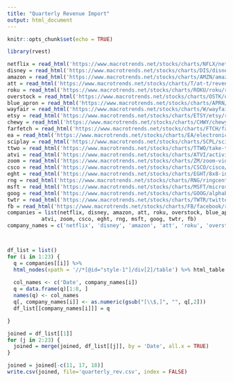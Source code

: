 ---
title: "Quarterly Revenue Import"
output: html_document
---

```{r, include=FALSE}
knitr::opts_chunk$set(echo = TRUE)
```

```{r}
library(rvest)

netflix = read_html('https://www.macrotrends.net/stocks/charts/NFLX/netflix/revenue')
disney = read_html('https://www.macrotrends.net/stocks/charts/DIS/disney/revenue')
amazon = read_html('https://www.macrotrends.net/stocks/charts/AMZN/amazon/revenue')
att = read_html('https://www.macrotrends.net/stocks/charts/T/at-t/revenue')
roku = read_html('https://www.macrotrends.net/stocks/charts/ROKU/roku/revenue')
overstock = read_html('https://www.macrotrends.net/stocks/charts/OSTK/overstock/revenue')
blue_apron = read_html('https://www.macrotrends.net/stocks/charts/APRN/blue-apron-holdings/revenue')
wayfair = read_html('https://www.macrotrends.net/stocks/charts/W/wayfair/revenue')
etsy = read_html('https://www.macrotrends.net/stocks/charts/ETSY/etsy/revenue')
chewy = read_html('https://www.macrotrends.net/stocks/charts/CHWY/chewy/revenue')
farfetch = read_html('https://www.macrotrends.net/stocks/charts/FTCH/farfetch/revenue')
ea = read_html('https://www.macrotrends.net/stocks/charts/EA/electronic-arts/revenue')
sciplay = read_html('https://www.macrotrends.net/stocks/charts/SCPL/sciplay/revenue')
ttwo = read_html('https://www.macrotrends.net/stocks/charts/TTWO/take-two-interactive-software/revenue')
atvi = read_html('https://www.macrotrends.net/stocks/charts/ATVI/activision-blizzard/revenue')
zoom = read_html('https://www.macrotrends.net/stocks/charts/ZM/zoom-video-communications/revenue')
csco = read_html('https://www.macrotrends.net/stocks/charts/CSCO/cisco/revenue')
eght = read_html('https://www.macrotrends.net/stocks/charts/EGHT/8x8-inc/revenue')
rng = read_html('https://www.macrotrends.net/stocks/charts/RNG/ringcentral/revenue')
msft = read_html('https://www.macrotrends.net/stocks/charts/MSFT/microsoft/revenue')
goog = read_html('https://www.macrotrends.net/stocks/charts/GOOG/alphabet/revenue')
twtr = read_html('https://www.macrotrends.net/stocks/charts/TWTR/twitter/revenue')
fb = read_html('https://www.macrotrends.net/stocks/charts/FB/facebook/revenue')
companies = list(netflix, disney, amazon, att, roku, overstock, blue_apron, wayfair, etsy, chewy, farfetch, ea, sciplay, ttwo, 
           atvi, zoom, csco, eght, rng, msft, goog, twtr, fb)
company_names = c('netflix', 'disney', 'amazon', 'att', 'roku', 'overstock', 'blue_apron', 'wayfair', 'etsy', 'chewy', 'farfetch', 'ea', 'sciplay', 'ttwo', 'atvi', 'zoom', 'csco', 'eght', 'rng', 'msft', 'goog', 'twtr', 'fb')



df_list = list()
for (i in 1:23) {
  q = companies[[i]] %>% 
  html_nodes(xpath = '//*[@id="style-1"]/div[2]/table') %>% html_table
  
  col_names <- c('Date', company_names[i])
  q = data.frame(q)[1:8, ]
  names(q) <- col_names
  q[, company_names[i]] <- as.numeric(gsub("[\\$,]", "", q[,2]))
  df_list[[company_names[i]]] = q

}

joined = df_list[[1]]
for (j in 2:23) {
  joined = merge(joined, df_list[[j]], by = 'Date', all.x = TRUE)
}

joined = joined[-c(11, 17, 18)]
write.csv(joined, file='quarterly_rev.csv', index = FALSE)
```
